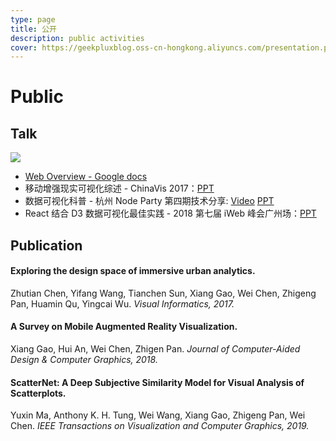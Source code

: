 ```yaml
---
type: page
title: 公开
description: public activities
cover: https://geekpluxblog.oss-cn-hongkong.aliyuncs.com/presentation.png
---
```


# Public

## Talk

![](https://geekpluxblog.oss-cn-hongkong.aliyuncs.com/presentation.png)

- [Web Overview - Google docs](https://docs.google.com/presentation/d/1pVunREFCr2xzLvjYueK1nvGSQRO4_BXDMhqLSy0x8zM/edit?usp=sharing)
- 移动增强现实可视化综述 - ChinaVis 2017：[PPT](https://geekppt.oss-cn-hongkong.aliyuncs.com/%E7%A7%BB%E5%8A%A8%E5%A2%9E%E5%BC%BA%E7%8E%B0%E5%AE%9E%E5%8F%AF%E8%A7%86%E5%8C%96%E7%BB%BC%E8%BF%B0.pdf)
- 数据可视化科普 - 杭州 Node Party 第四期技术分享: [Video](https://www.bilibili.com/video/av13568635/) [PPT](http://geekppt.oss-cn-hongkong.aliyuncs.com/%E6%95%B0%E6%8D%AE%E5%8F%AF%E8%A7%86%E5%8C%96%E7%A7%91%E6%99%AE.pdf)
- React 结合 D3 数据可视化最佳实践 - 2018 第七届 iWeb 峰会广州场：[PPT](http://geekppt.oss-cn-hongkong.aliyuncs.com/React%E7%BB%93%E5%90%88D3%E6%95%B0%E6%8D%AE%E5%8F%AF%E8%A7%86%E5%8C%96%E6%9C%80%E4%BD%B3%E5%AE%9E%E8%B7%B5.pdf)

## Publication

#### Exploring the design space of immersive urban analytics.
Zhutian Chen, Yifang Wang, Tianchen Sun, Xiang Gao, Wei Chen, Zhigeng Pan, Huamin Qu, Yingcai Wu.
*Visual Informatics, 2017.*

#### A Survey on Mobile Augmented Reality Visualization.
Xiang Gao, Hui An, Wei Chen, Zhigen Pan.
*Journal of Computer-Aided Design & Computer Graphics, 2018.*

#### ScatterNet: A Deep Subjective Similarity Model for Visual Analysis of Scatterplots.
Yuxin Ma, Anthony K. H. Tung, Wei Wang, Xiang Gao, Zhigeng Pan, Wei Chen.
*IEEE Transactions on Visualization and Computer Graphics, 2019.*